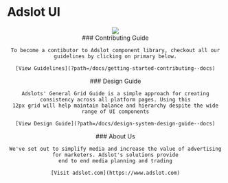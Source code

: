 
<Meta title="Getting Started/Introduction" />

# Adslot UI

<Header />

<div style={{ marginBottom: 48 }}>
  <img src="/banner.jpg" style={{ maxWidth: '100%' }} />
</div>

<div
  style={{
  display: 'grid',
  gridColumnGap: 18,
  marginTop: 30,
  gridTemplateColumns: '1fr 1fr 1fr'
}}
>
  <div>
    ### Contributing Guide

    To become a contibutor to Adslot component library, checkout all our guidelines by clicking on primary below.

    [View Guidelines](?path=/docs/getting-started-contributing--docs)

  </div>

  <div>
    ### Design Guide

    Adslots' General Grid Guide is a simple approach for creating consistency across all platform pages. Using this
    12px grid will help maintain balance and hierarchy despite the wide range of UI components

    [View Design Guide](?path=/docs/design-system-design-guide--docs)

  </div>

  <div>
    ### About Us

    We've set out to simplify media and increase the value of advertising for marketers. Adslot's solutions provide
    end to end media planning and trading

    [Visit adslot.com](https://www.adslot.com)

  </div>
</div>
